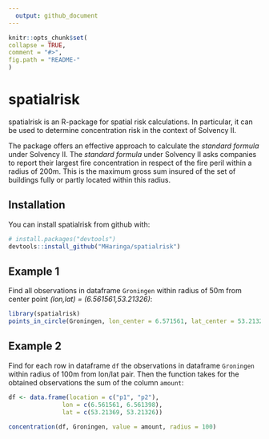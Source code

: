 ```yaml
---
  output: github_document
---
```

  
  <!-- README.md is generated from README.Rmd. Please edit that file -->
  
  ```r
knitr::opts_chunk$set(
  collapse = TRUE,
  comment = "#>",
  fig.path = "README-"
)
```

# spatialrisk

spatialrisk is an R-package for spatial risk calculations. In particular, it can be used to determine concentration risk in the context of Solvency II. 

The package offers an effective approach to calculate the *standard formula* under Solvency II. The *standard formula* under Solvency II asks companies to report their largest fire concentration in respect of the fire peril within a radius of 200m. This is the maximum gross sum insured of the set of buildings fully or partly located within this radius. 



## Installation

You can install spatialrisk from github with:
  
  ```r
# install.packages("devtools")
devtools::install_github("MHaringa/spatialrisk")
```

## Example 1
Find all observations in dataframe `Groningen` within radius of 50m from center point *(lon,lat) = (6.561561,53.21326)*:
  
  ```r
library(spatialrisk)
points_in_circle(Groningen, lon_center = 6.571561, lat_center = 53.21326, radius = 50)
```

## Example 2
Find for each row in dataframe `df` the observations in dataframe `Groningen` within radius of 100m from lon/lat pair. Then the function takes for the obtained observations the sum of the column `amount`: 
  
  ```r
df <- data.frame(location = c("p1", "p2"), 
                 lon = c(6.561561, 6.561398), 
                 lat = c(53.21369, 53.21326))

concentration(df, Groningen, value = amount, radius = 100)
```





